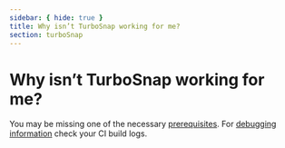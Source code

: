 ```yaml
---
sidebar: { hide: true }
title: Why isn’t TurboSnap working for me?
section: turboSnap
---
```


# Why isn’t TurboSnap working for me?

You may be missing one of the necessary [prerequisites](/docs/turbosnap/setup#prerequisites). For [debugging information](/docs/turbosnap/setup#verify-that-turbosnap-is-working) check your CI build logs.
